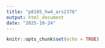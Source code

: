 ```yaml
---
title: "p8105_hw4_ars2376"
output: html_document
date: "2025-10-24"
---
```


```r
knitr::opts_chunk$set(echo = TRUE)
```


